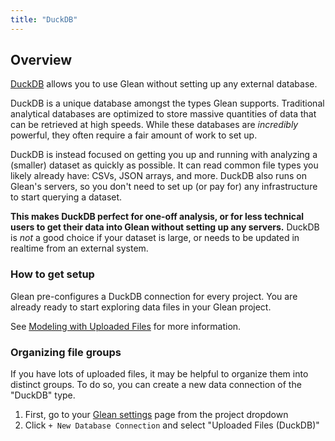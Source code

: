 ```yaml
---
title: "DuckDB"
---
```


## Overview

[DuckDB](https://duckdb.org) allows you to use Glean without
setting up any external database.

DuckDB is a unique database amongst the types Glean supports. Traditional
analytical databases are optimized to store massive quantities of data that can
be retrieved at high speeds. While these databases are _incredibly_ powerful,
they often require a fair amount of work to set up.

DuckDB is instead focused on getting you up and running with analyzing a
(smaller) dataset as quickly as possible. It can read common file types you
likely already have: CSVs, JSON arrays, and more. DuckDB also runs on Glean's
servers, so you don't need to set up (or pay for) any infrastructure to start
querying a dataset.

**This makes DuckDB perfect for one-off analysis, or for less technical users
to get their data into Glean without setting up any servers.** DuckDB is _not_
a good choice if your dataset is large, or needs to be updated in realtime
from an external system.

### How to get setup

Glean pre-configures a DuckDB connection for every project. You are already
ready to start exploring data files in your Glean project.

See [Modeling with Uploaded Files](/data-modeling/query-data-files) for
more information.

### Organizing file groups

If you have lots of uploaded files, it may be helpful to organize them into
distinct groups. To do so, you can create a new data connection of the "DuckDB"
type.

1. First, go to your [Glean settings](https://glean.io/app/p/settings#database_connections) page from the project dropdown
2. Click `+ New Database Connection` and select "Uploaded Files (DuckDB)"
